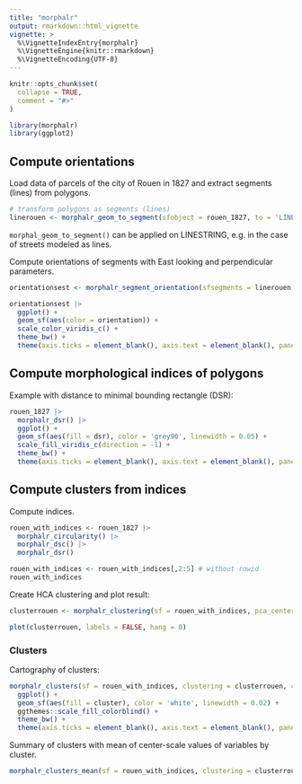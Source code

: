 ```yaml
---
title: "morphalr"
output: rmarkdown::html_vignette
vignette: >
  %\VignetteIndexEntry{morphalr}
  %\VignetteEngine{knitr::rmarkdown}
  %\VignetteEncoding{UTF-8}
---
```


```r
knitr::opts_chunk$set(
  collapse = TRUE,
  comment = "#>"
)
```

```r
library(morphalr)
library(ggplot2)
```

## Compute orientations
Load data of parcels of the city of Rouen in 1827 and extract segments (lines) from polygons.
```r
# transform polygons as segments (lines)
linerouen <- morphalr_geom_to_segment(sfobject = rouen_1827, to = 'LINESTRING')
```
`morphal_geom_to_segment()` can be applied on LINESTRING, e.g. in the case of streets modeled as lines.

Compute orientations of segments with East looking and perpendicular parameters.
```r
orientationsest <- morphalr_segment_orientation(sfsegments = linerouen, looking = 'E', perpendicular = TRUE)

orientationsest |>
  ggplot() +
  geom_sf(aes(color = orientation)) +
  scale_color_viridis_c() +
  theme_bw() +
  theme(axis.ticks = element_blank(), axis.text = element_blank(), panel.grid = element_blank())
```

## Compute morphological indices of polygons
Example with distance to minimal bounding rectangle (DSR):
```r
rouen_1827 |>
  morphalr_dsr() |>
  ggplot() +
  geom_sf(aes(fill = dsr), color = 'grey90', linewidth = 0.05) +
  scale_fill_viridis_c(direction = -1) +
  theme_bw() +
  theme(axis.ticks = element_blank(), axis.text = element_blank(), panel.grid = element_blank())
```

## Compute clusters from indices
Compute indices.
```r
rouen_with_indices <- rouen_1827 |>
  morphalr_circularity() |>
  morphalr_dsc() |>
  morphalr_dsr()

rouen_with_indices <- rouen_with_indices[,2:5] # without rowid
rouen_with_indices
```

Create HCA clustering and plot result:
```r
clusterrouen <- morphalr_clustering(sf = rouen_with_indices, pca_center = TRUE, pca_scale = TRUE, hca_method = 'ward.D2')

plot(clusterrouen, labels = FALSE, hang = 0)
```

### Clusters
Cartography of clusters:
```r
morphalr_clusters(sf = rouen_with_indices, clustering = clusterrouen, cutting = 6) |>
  ggplot() +
  geom_sf(aes(fill = cluster), color = 'white', linewidth = 0.02) +
  ggthemes::scale_fill_colorblind() +
  theme_bw() +
  theme(axis.ticks = element_blank(), axis.text = element_blank(), panel.grid = element_blank())
```

Summary of clusters with mean of center-scale values of variables by cluster.
```r
morphalr_clusters_mean(sf = rouen_with_indices, clustering = clusterrouen, cutting = 6)
```
